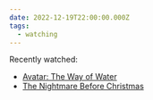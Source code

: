 ```yaml
---
date: 2022-12-19T22:00:00.000Z
tags:
  - watching
---
```

Recently watched:

* [Avatar: The Way of Water](https://letterboxd.com/film/avatar-the-way-of-water/)
* [The Nightmare Before Christmas](https://letterboxd.com/film/the-nightmare-before-christmas/)